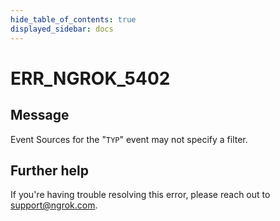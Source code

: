 ```yaml
---
hide_table_of_contents: true
displayed_sidebar: docs
---
```



# ERR_NGROK_5402

## Message

Event Sources for the "`TYP`" event may not specify a filter.

<ErrorDetails error="err_ngrok_5402" />

## Further help

If you're having trouble resolving this error, please reach out to [support@ngrok.com](mailto:support@ngrok.com?subject=Help%20with%20ERR_NGROK_5402).
